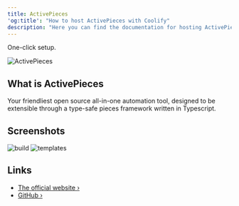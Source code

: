 ```yaml
---
title: ActivePieces
'og:title': "How to host ActivePieces with Coolify"
description: "Here you can find the documentation for hosting ActivePieces with Coolify."
---
```


<Check>One-click setup.</Check>

![ActivePieces](https://github.com/activepieces/activepieces/assets/1812998/76c97441-c285-4480-bc75-30a0c73ed340)

## What is ActivePieces
Your friendliest open source all-in-one automation tool, designed to be extensible through a type-safe pieces framework written in Typescript.

## Screenshots
![build](https://github.com/activepieces/activepieces/assets/1812998/e75616ce-7801-45b7-b3fa-eba778bebde3)
![templates](https://github.com/activepieces/activepieces/assets/1812998/2851f96e-3d9c-42b3-b021-b1cc5153df50)

## Links
- [The official website ›](https://www.activepieces.com/)
- [GitHub ›](https://github.com/activepieces/activepieces)